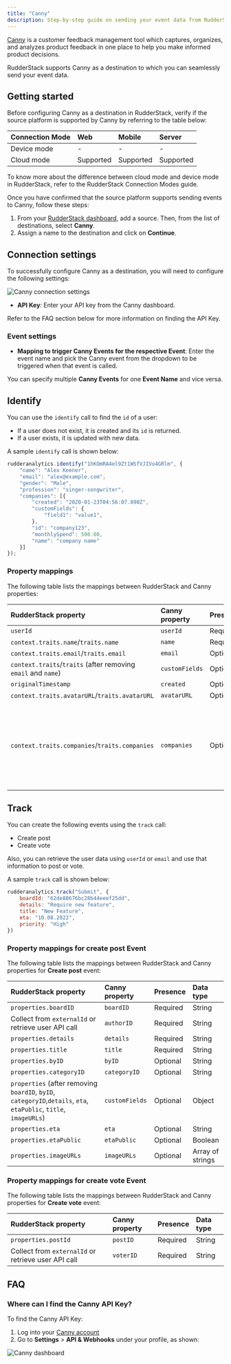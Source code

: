 ```yaml
---
title: "Canny"
description: Step-by-step guide on sending your event data from RudderStack to Canny.
---
```


[Canny](https://canny.io/) is a customer feedback management tool which captures, organizes, and analyzes product feedback in one place to help you make informed product decisions.

RudderStack supports Canny as a destination to which you can seamlessly send your event data.

## Getting started

Before configuring Canny as a destination in RudderStack, verify if the source platform is supported by Canny by referring to the table below:

| Connection Mode | Web | Mobile | Server |
| :--- | :--- | :--- | :--- |
| Device mode | - | - | - |
| Cloud mode |Supported  | Supported | Supported |

<div class="infoBlock">
To know more about the difference between cloud mode and device mode in RudderStack, refer to the <Link to="/destinations/rudderstack-connection-modes/">RudderStack Connection Modes</Link> guide.
</div>

Once you have confirmed that the source platform supports sending events to Canny, follow these steps:

1. From your [RudderStack dashboard](https://app.rudderstack.com/), add a source. Then, from the list of destinations, select **Canny**.
2. Assign a name to the destination and click on **Continue**.

## Connection settings

To successfully configure Canny as a destination, you will need to configure the following settings:

<img src="../../assets/event-stream-destinations/canny-connection-settings.png" alt="Canny connection settings"/>

- **API Key**: Enter your API key from the Canny dashboard.

<div class="infoBlock">
Refer to the <Link to="#faq">FAQ</Link> section below for more information on finding the API Key.
</div>

### Event settings

- **Mapping to trigger Canny Events for the respective Event**: Enter the event name and pick the Canny event from the dropdown to be triggered when that event is called.

<div class="successBlock">
You can specify multiple <strong>Canny Events</strong> for one <strong>Event Name</strong> and vice versa.
</div>

## Identify

You can use the <Link to="/event-spec/standard-events/identify/">`identify`</Link> call to find the `id` of a user:
- If a user does not exist, it is created and its `id` is returned. 
- If a user exists, it is updated with new data.

A sample `identify` call is shown below:

```javascript
rudderanalytics.identify("1hKOmRA4el9Zt1WSfVJIVo4GRlm", {
    "name": "Alex Keener",
    "email": "alex@example.com",
    "gender": "Male",
    "profession": "singer-songwriter",
    "companies": [{
        "created": "2020-01-23T04:56:07.890Z",
        "customFields": {
            "field1": "value1",
        },
        "id": "company123",
        "monthlySpend": 500.00,
        "name": "company name"
    }]
});
```

### Property mappings

The following table lists the mappings between RudderStack and Canny properties:

| RudderStack property | Canny property | Presence | Data type | 
|:---------------------|:-------------|:--------------|:--------------|
| `userId` | `userId` | Required | String |
| `context.traits.name`/`traits.name` | `name` |Required | String |
| `context.traits.email`/`traits.email` | `email` | Optional | String |
| `context.traits`/`traits` (after removing `email` and `name`) | `customFields` |Optional | Object |
| `originalTimestamp` | `created` | Optional | Date |
| `context.traits.avatarURL`/`traits.avatarURL` | `avatarURL` | Optional | String |
| `context.traits.companies`/`traits.companies` | `companies` | Optional | Array of object (in company objects `id` and `name` are the only required fields) |

## Track

You can create the following events using the <Link to="/event-spec/standard-events/track/">`track`</Link> call:

- <Link to="https://developers.canny.io/api-reference#create_post">Create post</Link>
- <Link to="https://developers.canny.io/api-reference#create_vote">Create vote</Link>
 
Also, you can retrieve the user data using `userId` or `email` and use that information to post or vote.

A sample `track` call is shown below:

```javascript
rudderanalytics.track("Submit", {
    boardId: "62de88676bc28b44eeef25dd",
    details: "Require new feature",
    title: "New Feature",
    eta: "10.08.2022",
    priority: "High"
})
```

### Property mappings for create post Event 

The following table lists the mappings between RudderStack and Canny properties for **Create post** event:

| RudderStack property | Canny property | Presence | Data type | 
|:---------------------|:-------------|:--------------|:--------------|
| `properties.boardID` | `boardID` | Required | String |
| Collect from `externalId` or <Link to="https://developers.canny.io/api-reference#retrieve_user">retrieve user</Link> API call| `authorID` | Required | String |
| `properties.details` | `details` | Required | String |
| `properties.title` | `title` | Required | String |
| `properties.byID` | `byID` | Optional | String |
| `properties.categoryID` | `categoryID` |Optional | String |
| `properties` (after removing `boardID`, `byID`, `categoryID`,`details`, `eta`, `etaPublic`, `title`, `imageURLs`)| `customFields` | Optional | Object |
| `properties.eta` | `eta` | Optional | String |
| `properties.etaPublic` | `etaPublic` | Optional | Boolean |
| `properties.imageURLs` | `imageURLs` | Optional | Array of strings |

### Property mappings for create vote Event 

The following table lists the mappings between RudderStack and Canny properties for **Create vote** event:

| RudderStack property | Canny property | Presence | Data type | 
|:---------------------|:-------------|:--------------|:--------------|
| `properties.postId` | `postID` | Required | String |
| Collect from `externalId` or <Link to="https://developers.canny.io/api-reference#retrieve_user">retrieve user</Link> API call | `voterID` | Required | String |

## FAQ

### Where can I find the Canny API Key?

To find the Canny API Key:

1. Log into your [Canny account](https://canny.io/login)
2. Go to **Settings** > **API & Webhooks** under your profile, as shown: 

<img src="../../assets/event-stream-destinations/canny-api-key.png" alt="Canny dashboard"/>

